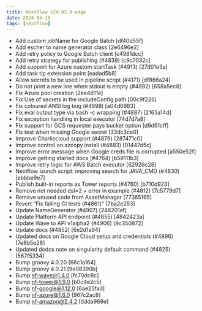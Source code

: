 ---
title: Nextflow v24.03.0-edge
date: 2024-04-15
tags: [nextflow]
---

- Add custom jobName for Google Batch [df40d55f]
- Add escher to name generator class [2e6496e2]
- Add retry policy to Google Batch client [c4981dcc]
- Add retry strategy for publishing (#4839) [c9c7032c]
- Add support for Azure custom startTask (#4913) [27d01e3a]
- Add task tip extension point [eadad5b8]
- Allow secrets to be used in pipeline script (#4171) [df866a24]
- Do not print a new line when stdout is empty (#4892) [658a5ec8]
- Fix Azure pool creation [2ee4d11e]
- Fix Use of secrets in the includeConfig path [00c9f226]
- Fix coloured ANSI log bug (#4898) [a04d6983]
- Fix eval output type via bash -c wrapping (#4887) [2165a14d]
- Fix exception handling in local executor [74d7d7a8]
- Fix support for GCS requester pays bucket option [d9d61cff]
- Fix test when missing Google secret [33dc3ce0]
- Improve Charliecloud support (#4879) [287471c0]
- Improve control on azcopy install (#4883) [01447d5c]
- Improve error message when Google creds file is corrupted [a550e52f]
- Improve getting started docs (#4764) [b59111b3]
- Improve retry logic for AWS Batch executor [62926c28]
- Nextflow launch script: improving search for JAVA_CMD (#4830) [ebbbe9e7]
- Publish built-in reports as Tower reports (#4760) [b710d923]
- Remove not needed dsl=2 + error in example (#4812) [7c5779d7]
- Remove unused code from AssetManager [77365165]
- Revert "Fix failing CI tests (#4861)" [7ba2e253]
- Update NameGenerator (#4907) [248201af]
- Update Platform API endpoint (#4855) [4842423a]
- Update Wave to API v1alpha2 (#4906) [9c350872]
- Update docs (#4852) [6e2d1a94]
- Updated docs on Google Cloud setup and credentials (#4896) [7e8b5e26]
- Updated dodcs note on singularity default command (#4825) [567f5334]
- Bump groovy 4.0.20 [66c1a164]
- Bump groovy 4.0.21 [9e08390b]
- Bump nf-wave@1.4.0 [fc70dc8c]
- Bump nf-tower@1.9.0 [b0c4e2c5]
- Bump nf-google@1.12.0 [6ae25fad]
- Bump nf-azure@1.6.0 [967c2ac8]
- Bump nf-amazon@2.4.2 [ddda969e]
